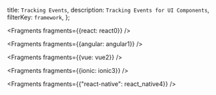   title: `Tracking Events`,
  description: `Tracking Events for UI Components`,
  filterKey: `framework`,
};


<Fragments fragments={{react: react0}} />


<Fragments fragments={{angular: angular1}} />


<Fragments fragments={{vue: vue2}} />


<Fragments fragments={{ionic: ionic3}} />


  <Fragments fragments={{"react-native": react_native4}} />
